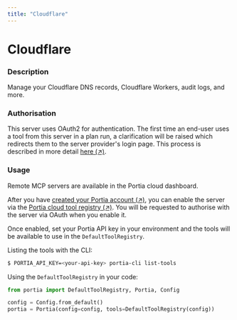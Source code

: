 ```yaml
---
title: "Cloudflare"
---
```

<!-- WARNING: This file is auto-generated by generate_tool_docs.py. Do not edit manually. -->


# Cloudflare

### Description

Manage your Cloudflare DNS records, Cloudflare Workers, audit logs, and more.

### Authorisation

This server uses OAuth2 for authentication. The first time an end-user uses a tool from this server in a plan run, a clarification will be raised which redirects them to the server provider's login page. This process is described in more detail [here (↗)](/run-portia-tools).

### Usage

Remote MCP servers are available in the Portia cloud dashboard.

After you have [created your Portia account (↗)](/setup-account), you can enable the server via the [Portia cloud tool registry (↗)](/cloud-tool-registry). You will be requested to authorise with the server via OAuth when you enable it.

Once enabled, set your Portia API key in your environment and the tools will be available to use in the `DefaultToolRegistry`.

Listing the tools with the CLI:
```bash
$ PORTIA_API_KEY=<your-api-key> portia-cli list-tools
```

Using the `DefaultToolRegistry` in your code:
```python
from portia import DefaultToolRegistry, Portia, Config

config = Config.from_default()
portia = Portia(config=config, tools=DefaultToolRegistry(config))
```

